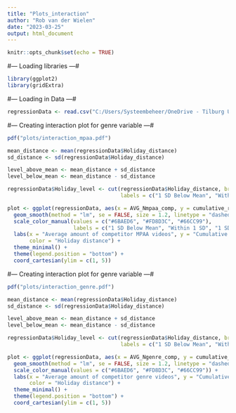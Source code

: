 ```yaml
---
title: "Plots_interaction"
author: "Rob van der Wielen"
date: "2023-03-25"
output: html_document
---
```


```r
knitr::opts_chunk$set(echo = TRUE)
```

#--- Loading libraries ---#

```r
library(ggplot2)
library(gridExtra)
```

#--- Loading in Data ---#

```r
regressionData <- read.csv("C:/Users/Systeembeheer/OneDrive - Tilburg University/Documenten/Master/Marketing Analytics/Thesis/ThesisRob/ThesisRob/Datasets/Cleaned_data/RegressionData.csv")

```

#--- Creating interaction plot for genre variable ---#

```r
pdf("plots/interaction_mpaa.pdf") 

mean_distance <- mean(regressionData$Holiday_distance)
sd_distance <- sd(regressionData$Holiday_distance)

level_above_mean <- mean_distance + sd_distance
level_below_mean <- mean_distance - sd_distance

regressionData$Holiday_level <- cut(regressionData$Holiday_distance, breaks = c(-Inf, level_below_mean, level_above_mean, Inf),
                                    labels = c("1 SD Below Mean", "Within 1 SD", "1 SD Above Mean"))

plot <- ggplot(regressionData, aes(x = AVG_Nmpaa_comp, y = cumulative_rank, color = Holiday_level)) +
  geom_smooth(method = "lm", se = FALSE, size = 1.2, linetype = "dashed") +
  scale_color_manual(values = c("#6BAED6", "#FD8D3C", "#66CC99"),
                     labels = c("1 SD Below Mean", "Within 1 SD", "1 SD Above Mean")) +
  labs(x = "Average amount of competitor MPAA videos", y = "Cumulative rank in weeks",
       color = "Holiday distance") +
  theme_minimal() +
  theme(legend.position = "bottom") +
  coord_cartesian(ylim = c(1, 5)) 

```



#--- Creating interaction plot for genre variable ---#

```r
pdf("plots/interaction_genre.pdf") 

mean_distance <- mean(regressionData$Holiday_distance)
sd_distance <- sd(regressionData$Holiday_distance)

level_above_mean <- mean_distance + sd_distance
level_below_mean <- mean_distance - sd_distance

regressionData$Holiday_level <- cut(regressionData$Holiday_distance, breaks = c(-Inf, level_below_mean, level_above_mean, Inf),
                                    labels = c("1 SD Below Mean", "Within 1 SD", "1 SD Above Mean"))

plot <- ggplot(regressionData, aes(x = AVG_Ngenre_comp, y = cumulative_rank, color = Holiday_level)) +
  geom_smooth(method = "lm", se = FALSE, size = 1.2, linetype = "dashed") +
  scale_color_manual(values = c("#6BAED6", "#FD8D3C", "#66CC99")) +
  labs(x = "Average amount of competitor genre videos", y = "Cumulative rank in weeks",
       color = "Holiday distance") +
  theme_minimal() +
  theme(legend.position = "bottom") +
  coord_cartesian(ylim = c(1, 5)) 
```
